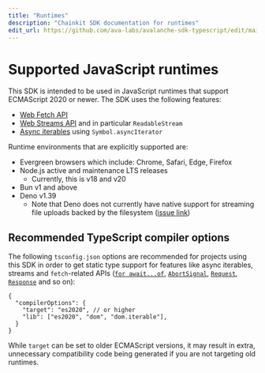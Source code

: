 ```yaml
---
title: "Runtimes"
description: "Chainkit SDK documentation for runtimes"
edit_url: https://github.com/ava-labs/avalanche-sdk-typescript/edit/main/chainkit/RUNTIMES.md
---
```


# Supported JavaScript runtimes

This SDK is intended to be used in JavaScript runtimes that support ECMAScript 2020 or newer. The SDK uses the following features:

* [Web Fetch API][web-fetch]
* [Web Streams API][web-streams] and in particular `ReadableStream`
* [Async iterables][async-iter] using `Symbol.asyncIterator`

[web-fetch]: https://developer.mozilla.org/en-US/docs/Web/API/Fetch_API
[web-streams]: https://developer.mozilla.org/en-US/docs/Web/API/Streams_API
[async-iter]: https://developer.mozilla.org/en-US/docs/Web/JavaScript/Reference/Iteration_protocols#the_async_iterator_and_async_iterable_protocols

Runtime environments that are explicitly supported are:

- Evergreen browsers which include: Chrome, Safari, Edge, Firefox
- Node.js active and maintenance LTS releases
  - Currently, this is v18 and v20
- Bun v1 and above
- Deno v1.39
  - Note that Deno does not currently have native support for streaming file uploads backed by the filesystem ([issue link][deno-file-streaming])

[deno-file-streaming]: https://github.com/denoland/deno/issues/11018

## Recommended TypeScript compiler options

The following `tsconfig.json` options are recommended for projects using this
SDK in order to get static type support for features like async iterables,
streams and `fetch`-related APIs ([`for await...of`][for-await-of], 
[`AbortSignal`][abort-signal], [`Request`][request], [`Response`][response] and
so on):

[for-await-of]: https://developer.mozilla.org/en-US/docs/Web/JavaScript/Reference/Statements/for-await...of
[abort-signal]: https://developer.mozilla.org/en-US/docs/Web/API/AbortSignal
[request]: https://developer.mozilla.org/en-US/docs/Web/API/Request
[response]: https://developer.mozilla.org/en-US/docs/Web/API/Response

```jsonc
{
  "compilerOptions": {
    "target": "es2020", // or higher
    "lib": ["es2020", "dom", "dom.iterable"],
  }
}
```

While `target` can be set to older ECMAScript versions, it may result in extra,
unnecessary compatibility code being generated if you are not targeting old
runtimes.
